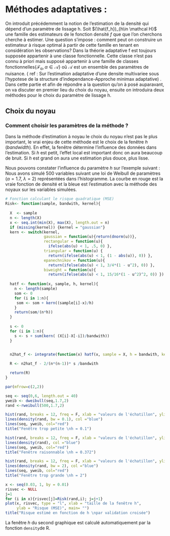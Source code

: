 # Méthodes adaptatives :

 \hspace*{0.5cm} On introduit précédemment la notion de l'estimation de la densité qui dépend d'un paramètre de lissage h. Soit  $(\hat{f_h})_{h\in \mathcal H}$ une famille des estimateurs de le fonction densité $f$ que que l'on cherchons cherche à estimer.\newline
Une question s'impose : comment peut on construire un estimateur à risque optimal à partir de cette famille en tenant en considération les observations? \newline
Dans la théorie adaptative f est toujours supposée appartenir à une classe fonctionnelle. Cette classe n'est pas connu à priori mais supposé appartenir à une famille de classes fonctionnelles{$\mathcal{F_{\alpha}},\alpha \in\mathcal{A}$} oû $\mathcal{A}$ est un ensemble des paramètres de nuisance. ( ref : Sur l’estimation adaptative d’une densite multivariee sous l’hypotese de la structure d’independance-Approche minimax adaptative)\newline
.
  \hspace*{0.5cm}  Dans cette partie et afin de répondre a la question qu'on à posé auparavant, on va discuter en premier lieu du choix du noyau, ensuite on introduira deux méthodes pour le choix du paramètre de lissage h.
 
## Choix du noyau










### Comment choisir les paramètres de la méthode ?

  Dans la méthode d'estimation à noyau le choix du noyau n'est pas le plus important, le vrai enjeu de cette méthode est le choix de la fenêtre $h$ (*bandwidth*).
  En effet, la fenêtre détermine l'influence des données dans l'estimation. Si $h$ est petit, l'effet local est important donc on aura beaucoup de bruit. Si $h$ est grand on aura une estimation plus douce, plus lisse.
  
  Nous pouvons constater l'influence du paramètre $h$ sur l'exemple suivant :
  Nous avons simulé 500 variables suivant une loi de Weibull de paramètres ($\alpha = 1.7$, $\lambda=2$) représentées dans l'histogramme. La courbe en rouge est la vraie fonction de densité et la bleue est l'estimation avec la méthode des noyaux sur les variables simulées.
```r
# Fonction calculant le risque quadratique (MSE)
Risk<- function(sample, bandwith, kernel){
  
  X  <- sample
  n <- length(X)
  x <- seq.int(min(X), max(X), length.out = n)
  if (missing(kernel)) {kernel = "gaussian"}
  kern <- switch(kernel,
                 gaussian = function(u){return(dnorm(u))},
                 rectangular = function(u){
                   ifelse(abs(u) < 1, .5, 0) },
                 triangular = function(u) {
                   return(ifelse(abs(u) < 1, (1 - abs(u)), 0)) },
                 epanechnikov = function(u){
                   return(ifelse(abs(u) < 1, 3/4*(1 - u^2), 0)) },
                 biweight = function(u){ 
                   return(ifelse(abs(u) < 1, 15/16*(1 - u^2)^2, 0)) }) # noyau caractère en fonction
  
  hatf <- function(x, sample, h, kernel){
    n <- length(sample)
    som <- 0
    for (i in 1:n){
     som <- som + kern((sample[i]-x)/h) 
    }
    return(som/(n*h))
  } 
   
  s <- 0
  for (i in 1:n){ 
    s <- s + sum(kern( (X[i]-X[-i])/bandwith)) 
  }
  

  n2hat_f <- integrate(function(x) hatf(x, sample = X, h = bandwith, kernel = kern), min(X)-50, max(X)+50)$value ^2

  R <- n2hat_f - 2/(n*(n-1))* s /bandwith

  return(R)
}

```

```r
par(mfrow=c(2,2))

seq <- seq(0,6, length.out = 40)
yweib <- dweibull(seq,1.7,2)
rand <-rweibull(500,1.7,2)

hist(rand, breaks = 12, freq = F, xlab = "valeurs de l'échatillon", ylim = c(0,0.5), main = "")
lines(density(rand, bw = 0.1), col ="blue")
lines(seq, yweib, col="red")
title("Fenêtre trop petite \nh = 0.1")

hist(rand, breaks = 12, freq = F, xlab = "valeurs de l'échatillon", ylim = c(0,0.5), main = "")
lines(density(rand), col ="blue")
lines(seq, yweib, col="red")
title("Fenêtre raisonnable \nh = 0.372")

hist(rand, breaks = 12, freq = F, xlab = "valeurs de l'échatillon", ylim = c(0,0.5), main = "")
lines(density(rand, bw = 2), col ="blue")
lines(seq, yweib, col="red")
title("Fenêtre trop grande \nh = 2")

x <- seq(0.03, 1, by = 0.01)
risvec <- NULL
j=1
for (i in x){risvec[j]=Risk(rand,i); j=j+1}
plot(x, risvec, type = "l", xlab = "taille de la fenêtre h",
     ylab = "Risque (MSE)", main= "")
title("Risque estimé en fonction de h \npar validation croisée")
```
La fenêtre $h$ du second graphique est calculé automatiquement par la fonction `density`de R. 
 